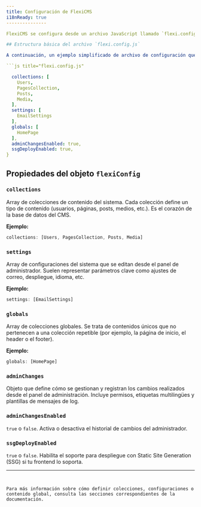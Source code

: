```yaml
---
title: Configuración de FlexiCMS
i18nReady: true
---------------

FlexiCMS se configura desde un archivo JavaScript llamado `flexi.config.js`, ubicado en la raíz del proyecto. Este archivo define las colecciones de datos, los ajustes globales, las configuraciones del administrador y más. Es el punto central desde donde personalizas el comportamiento de tu instancia de FlexiCMS.

## Estructura básica del archivo `flexi.config.js`

A continuación, un ejemplo simplificado de archivo de configuración que incluye las colecciones y ajustes más comunes:

```js title="flexi.config.js"

  collections: [
    Users,
    PagesCollection,
    Posts,
    Media,
  ],
  settings: [
    EmailSettings
  ],
  globals: [
    HomePage
  ],
  adminChangesEnabled: true,
  ssgDeployEnabled: true,
}
```

## Propiedades del objeto `flexiConfig`

### `collections`

Array de colecciones de contenido del sistema. Cada colección define un tipo de contenido (usuarios, páginas, posts, medios, etc.). Es el corazón de la base de datos del CMS.

**Ejemplo:**

```js
collections: [Users, PagesCollection, Posts, Media]
```

### `settings`

Array de configuraciones del sistema que se editan desde el panel de administrador. Suelen representar parámetros clave como ajustes de correo, despliegue, idioma, etc.

**Ejemplo:**

```js
settings: [EmailSettings]
```

### `globals`

Array de colecciones globales. Se trata de contenidos únicos que no pertenecen a una colección repetible (por ejemplo, la página de inicio, el header o el footer).

**Ejemplo:**

```js
globals: [HomePage]
```

### `adminChanges`

Objeto que define cómo se gestionan y registran los cambios realizados desde el panel de administración. Incluye permisos, etiquetas multilingües y plantillas de mensajes de log.

### `adminChangesEnabled`

`true` o `false`. Activa o desactiva el historial de cambios del administrador.

### `ssgDeployEnabled`

`true` o `false`. Habilita el soporte para despliegue con Static Site Generation (SSG) si tu frontend lo soporta.

---
```


Para más información sobre cómo definir colecciones, configuraciones o contenido global, consulta las secciones correspondientes de la documentación.

